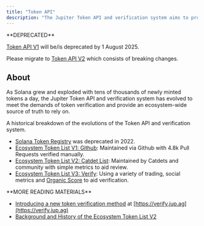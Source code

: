 ```yaml
---
title: "Token API"
description: "The Jupiter Token API and verification system aims to provide a way to validate mint addresses and provide integrators a simply way to get mint information."
---
```


<Warning>
  **DEPRECATED**

  [Token API V1](/docs/token-api/v1) will be/is deprecated by 1 August 2025.

  Please migrate to [Token API V2](/docs/token-api/v2) which consists of breaking changes.
</Warning>


## About

As Solana grew and exploded with tens of thousands of newly minted tokens a day, the Jupiter Token API and verification system has evolved to meet the demands of token verification and provide an ecosystem-wide source of truth to rely on.

A historical breakdown of the evolutions of the Token API and verification system.

* [Solana Token Registry](https://github.com/solana-labs/token-list) was deprecated in 2022.
* [Ecosystem Token List V1: Github](https://github.com/jup-ag/token-list): Maintained via Github with 4.8k Pull Requests verified manually.
* [Ecosystem Token List V2: Catdet List](https://catdetlist.jup.ag): Maintained by Catdets and community with simple metrics to aid review.
* [Ecosystem Token List V3: Verify](https://verify.jup.ag): Using a variety of trading, social metrics and [Organic Score](/docs/token-api/organic-score) to aid verification.

<Note>
  **MORE READING MATERIALS**

  - [Introducing a new token verification method](https://x.com/9yointern/status/1907425355071197347) at [https://verify.jup.ag](https://verify.jup.ag)
  - [Background and History of the Ecosystem Token List V2](https://www.jupresear.ch/t/ecosystem-master-token-list/19786)
</Note>
